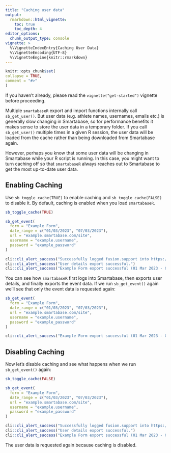 ```yaml
---
title: "Caching user data"
output: 
  rmarkdown::html_vignette:
    toc: true
    toc_depth: 4
editor_options:
  chunk_output_type: console
vignette: >
  %\VignetteIndexEntry{Caching User Data}
  %\VignetteEncoding{UTF-8}
  %\VignetteEngine{knitr::rmarkdown}
---
```


```r
knitr::opts_chunk$set(
collapse = TRUE,
comment = "#>"
)
```

If you haven't already, please read the `vignette("get-started")` vignette before proceeding.

Multiple `smartabaseR` export and import functions internally call `sb_get_user()`. But user data (e.g. athlete names, usernames, emails etc.) is generally slow changing in Smartabase, so for performance benefits it makes sense to store the user data in a temporary folder. If you call `sb_get_user()` multiple times in a given R session, the user data will be loaded from the cache rather than being downloaded from Smartabase again.

However, perhaps you know that some user data will be changing in Smartabase while your R script is running. In this case, you might want to turn caching off so that `smartabaseR` always reaches out to Smartabase to get the most up-to-date user data.

## Enabling Caching

Use `sb_toggle_cache(TRUE)` to enable caching and `sb_toggle_cache(FALSE)` to disable it. By default, caching is enabled when you load `smartabaseR`.

```r
sb_toggle_cache(TRUE)

sb_get_event(
  form = "Example Form",
  date_range = c("01/03/2023", "07/03/2023"),
  url = "example.smartabase.com/site",
  username = "example.username",
  password = "example_password"
)
```

```r
cli::cli_alert_success("Successfully logged fusion.support into https://example.smartabase.com/example")
cli::cli_alert_success("User details export successful.")
cli::cli_alert_success("Example Form export successful (01 Mar 2023 - 07 Mar 2023).")
```

You can see how `smartabaseR` first logs into Smartabase, then exports user details, and finally exports the event data. If we run `sb_get_event()` again we'll see that only the event data is requested again:

```r
sb_get_event(
  form = "Example Form",
  date_range = c("01/03/2023", "07/03/2023"),
  url = "example.smartabase.com/site",
  username = "example.username",
  password = "example_password"
)
```

```r
cli::cli_alert_success("Example Form export successful (01 Mar 2023 - 07 Mar 2023).")
```


## Disabling Caching

Now let's disable caching and see what happens when we run `sb_get_event()` again:

```r
sb_toggle_cache(FALSE)

sb_get_event(
  form = "Example Form",
  date_range = c("01/03/2023", "07/03/2023"),
  url = "example.smartabase.com/site",
  username = "example.username",
  password = "example_password"
)
```


```r
cli::cli_alert_success("Successfully logged fusion.support into https://example.smartabase.com/example")
cli::cli_alert_success("User details export successful.")
cli::cli_alert_success("Example Form export successful (01 Mar 2023 - 07 Mar 2023).")
```

The user data is requested again because caching is disabled.
